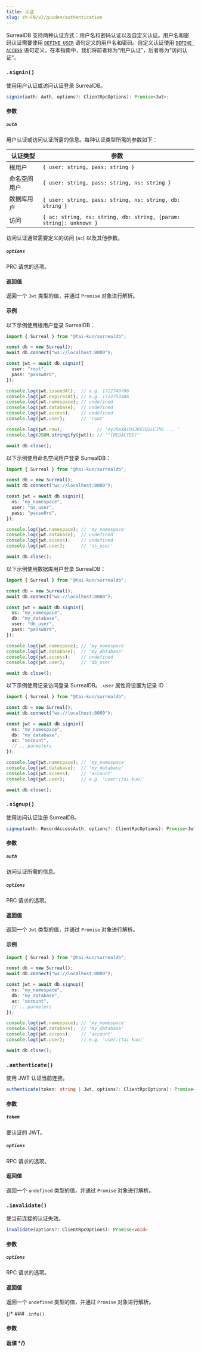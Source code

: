 ```yaml
---
title: 认证
slug: zh-CN/v2/guides/authentication
---
```



SurrealDB 支持两种认证方式：用户名和密码认证以及自定义认证。用户名和密码认证需要使用 [`DEFINE USER`](https://surrealdb.com/docs/surrealdb/surrealql/statements/define/user) 语句定义的用户名和密码。自定义认证使用 [`DEFINE ACCESS`](https://surrealdb.com/docs/surrealdb/surrealql/statements/define/access) 语句定义。在本指南中，我们将前者称为“用户认证”，后者称为“访问认证”。

### `.signin()` <Badge variant="instance" /><Badge variant="method" />

使用用户认证或访问认证登录 SurrealDB。

```ts
signin(auth: Auth, options?: ClientRpcOptions): Promise<Jwt>;
```

#### 参数

##### `auth`

用户认证或访问认证所需的信息。每种认证类型所需的参数如下：

| 认证类型 | 参数 |
| --- | ---|
| 根用户 | `{ user: string, pass: string }` |
| 命名空间用户 | `{ user: string, pass: string, ns: string }` |
| 数据库用户 | `{ user: string, pass: string, ns: string, db: string }` |
| 访问 | `{ ac: string, ns: string, db: string, [param: string]: unknown }` |

访问认证通常需要定义的访问 (`ac`) 以及其他参数。

##### `options`

PRC 请求的选项。

#### 返回值

返回一个 `Jwt` 类型的值，并通过 `Promise` 对象进行解析。

#### 示例

以下示例使用根用户登录 SurrealDB：

```ts
import { Surreal } from "@tai-kun/surrealdb";

const db = new Surreal();
await db.connect("ws://localhost:8000");

const jwt = await db.signin({
  user: "root",
  pass: "passw0rd",
});

console.log(jwt.issuedAt);  // e.g. 1722749786
console.log(jwt.expiresAt); // e.g. 1722753386
console.log(jwt.namespace); // undefined
console.log(jwt.database);  // undefined
console.log(jwt.access);    // undefined
console.log(jwt.user);      // 'root'

console.log(jwt.raw);             // 'eyJ0eXAiOiJKV1QiLCJhb ... '
console.log(JSON.stringify(jwt)); // '"[REDACTED]"'

await db.close();
```

以下示例使用命名空间用户登录 SurrealDB：

```ts
import { Surreal } from "@tai-kun/surrealdb";

const db = new Surreal();
await db.connect("ws://localhost:8000");

const jwt = await db.signin({
  ns: "my_namespace",
  user: "ns_user",
  pass: "passw0rd",
});

console.log(jwt.namespace); // 'my_namespace'
console.log(jwt.database);  // undefined
console.log(jwt.access);    // undefined
console.log(jwt.user);      // 'ns_user'

await db.close();
```

以下示例使用数据库用户登录 SurrealDB：

```ts
import { Surreal } from "@tai-kun/surrealdb";

const db = new Surreal();
await db.connect("ws://localhost:8000");

const jwt = await db.signin({
  ns: "my_namespace",
  db: "my_database",
  user: "db_user",
  pass: "passw0rd",
});

console.log(jwt.namespace); // 'my_namespace'
console.log(jwt.database);  // 'my_database'
console.log(jwt.access);    // undefined
console.log(jwt.user);      // 'db_user'

await db.close();
```

以下示例使用记录访问登录 SurrealDB。`.user` 属性将设置为记录 ID：

```ts
import { Surreal } from "@tai-kun/surrealdb";

const db = new Surreal();
await db.connect("ws://localhost:8000");

const jwt = await db.signin({
  ns: "my_namespace",
  db: "my_database",
  ac: "account",
  // ...parmeters
});

console.log(jwt.namespace); // 'my_namespace'
console.log(jwt.database);  // 'my_database'
console.log(jwt.access);    // 'account'
console.log(jwt.user);      // e.g. 'user:⟨tai-kun⟩'

await db.close();
```

### `.signup()` <Badge variant="instance" /><Badge variant="method" />

使用访问认证注册 SurrealDB。

```ts
signup(auth: RecordAccessAuth, options?: ClientRpcOptions): Promise<Jwt>;
```

#### 参数

##### `auth`

访问认证所需的信息。

##### `options`

PRC 请求的选项。

#### 返回值

返回一个 `Jwt` 类型的值，并通过 `Promise` 对象进行解析。

#### 示例

```ts
import { Surreal } from "@tai-kun/surrealdb";

const db = new Surreal();
await db.connect("ws://localhost:8000");

const jwt = await db.signup({
  ns: "my_namespace",
  db: "my_database",
  ac: "account",
  // ...parmeters
});

console.log(jwt.namespace); // 'my_namespace'
console.log(jwt.database);  // 'my_database'
console.log(jwt.access);    // 'account'
console.log(jwt.user);      // e.g. 'user:⟨tai-kun⟩'

await db.close();
```

### `.authenticate()` <Badge variant="instance" /><Badge variant="method" />

使用 JWT 认证当前连接。

```ts
authenticate(token: string | Jwt, options?: ClientRpcOptions): Promise<void>
```

#### 参数

##### `token`

要认证的 JWT。

##### `options`

RPC 请求的选项。

#### 返回值

返回一个 `undefined` 类型的值，并通过 `Promise` 对象进行解析。

### `.invalidate()` <Badge variant="instance" /><Badge variant="method" />

使当前连接的认证失效。

```ts
invalidate(options?: ClientRpcOptions): Promise<void>
```

#### 参数

##### `options`

RPC 请求的选项。

#### 返回值

返回一个 `undefined` 类型的值，并通过 `Promise` 对象进行解析。

{/* ### `.info()` <Badge variant="instance" /><Badge variant="method" />

#### 参数

#### 返値 */}
